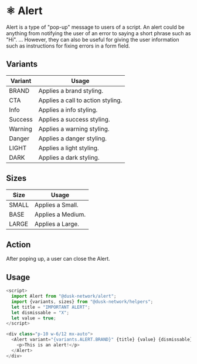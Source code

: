 
<Meta title="Docs/Components/Molecules/Alert" />

# ⚛️ Alert

Alert is a type of "pop-up" message to users of a script. An alert could be anything from notifying the user of an error to saying a short phrase such as "Hi". ... However, they can also be useful for giving the user information such as instructions for fixing errors in a form field.

## Variants

| Variant | Usage                             |
| ------- | --------------------------------- |
| BRAND   | Applies a brand styling.          |
| CTA     | Applies a call to action styling. |
| Info    | Applies a info styling.           |
| Success | Applies a success styling.        |
| Warning | Applies a warning styling.        |
| Danger  | Applies a danger styling.         |
| LIGHT   | Applies a light styling.          |
| DARK    | Applies a dark styling.           |

## Sizes

| Size  | Usage             |
| ----- | ----------------- |
| SMALL | Applies a Small.  |
| BASE  | Applies a Medium. |
| LARGE | Applies a Large.  |

## Action

After poping up, a user can close the Alert.

## Usage

```js
<script>
  import Alert from "@dusk-network/alert";
  import {variants, sizes} from "@dusk-network/helpers";
  let title = "IMPORTANT ALERT";
  let dismissable = "X";
  let value = true;
</script>

<div class="p-10 w-6/12 mx-auto">
  <Alert variant="{variants.ALERT.BRAND}" {title} {value} {dismissable} size="{sizes.ALERT.BASE}">
    <p>This is an alert!</p>
  </Alert>
</div>
```
